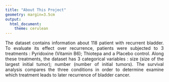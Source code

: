 ```yaml
---
title: "About This Project"
geometry: margin=3.5cm
output: 
  html_document:
    theme: cerulean
---
```


<div style="text-align: justify"> 

The dataset contains information about 118 patient with recurrent bladder. To evaluate its effect over recurrence, patients were subjected to 3 treatments : Pyridoxine (Vitamin B6); Thiotepa and a Placebo control. Along these treatments, the dataset has 3 categorical variables : size (size of the largest initial tumor); number (number of initial tumors). The survival analysis compares the three conditions in order to determine examine which treatment leads to later recurrence of bladder cancer.

</dev>